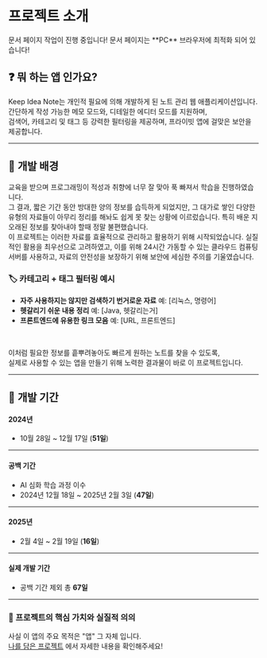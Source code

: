 
# 프로젝트 소개

<Callout type="warning" emoji="⚠️">
  문서 페이지 작업이 진행 중입니다!
</Callout>

<Callout type="info" emoji="ℹ️">
  문서 페이지는 **PC** 브라우저에 최적화 되어 있습니다!
</Callout>

## ❓ 뭐 하는 앱 인가요?

Keep Idea Note는 개인적 필요에 의해 개발하게 된 노트 관리 웹 애플리케이션입니다.<br/>
간단하게 작성 가능한 메모 모드와, 디테일한 에디터 모드를 지원하며,<br/>
검색어, 카테고리 및 태그 등 강력한 필터링을 제공하며, 프라이빗 앱에 걸맞은 보안을 제공합니다.

---

##  📝 개발 배경

교육을 받으며 프로그래밍이 적성과 취향에 너무 잘 맞아 푹 빠져서 학습을 진행하였습니다. <br/>
그 결과, 짧은 기간 동안 방대한 양의 정보를 습득하게 되었지만, 그 대가로 쌓인 다양한 유형의 자료들이 아무리 정리를 해놔도 쉽게 못 찾는 상황에 이르렀습니다.
특히 배운 지 오래된 정보를 찾아내야 할때 정말 불편했습니다.
<br/>
이 프로젝트는 이러한 자료를 효율적으로 관리하고 활용하기 위해 시작되었습니다.
실질적인 활용을 최우선으로 고려하였고, 이를 위해 24시간 가동할 수 있는 클라우드 컴퓨팅 서버를 사용하고, 자료의 안전성을 보장하기 위해 보안에 세심한 주의를 기울였습니다.


### 🏷️ 카테고리 + 태그 필터링 예시

- **자주 사용하지는 않지만 검색하기 번거로운 자료**
예: [리눅스, 명령어]
- **헷갈리기 쉬운 내용 정리**
예: [Java, 헷갈리는거]
- **프론트엔드에 유용한 링크 모음**
예: [URL, 프론트엔드]

<br/>

  이처럼 필요한 정보를 흩뿌려놓아도 빠르게 원하는 노트를 찾을 수 있도록,<br/>
  실제로 사용할 수 있는 앱을 만들기 위해 노력한 결과물이 바로 이 프로젝트입니다.

---

## 📅 개발 기간

#### 2024년
- 10월 28일 ~ 12월 17일 (**51일**)

---

#### 공백 기간
- AI 심화 학습 과정 이수
- 2024년 12월 18일 ~ 2025년 2월 3일 (**47일**)

---

#### 2025년
- 2월 4일 ~ 2월 19일 (**16일**)

---

#### 실제 개발 기간
- 공백 기간 제외 총 **67일**


---

### 📌 프로젝트의 핵심 가치와 실질적 의의

사실 이 앱의 주요 목적은 "앱" 그 자체 입니다.<br/>
[나를 담은 프로젝트](/docs/about) 에서 자세한 내용을 확인해주세요!